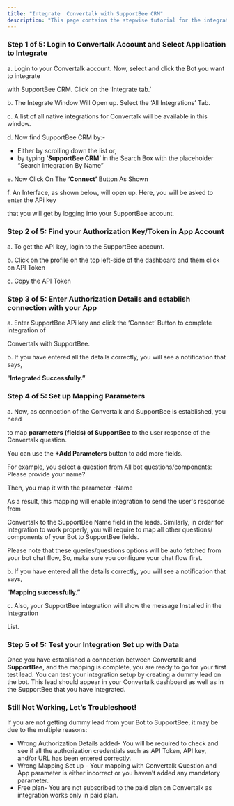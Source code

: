 ```yaml
---
title: "Integrate  Convertalk with SupportBee CRM"
description: "This page contains the stepwise tutorial for the integration with  Convertalk"
---
```


### **Step 1 of 5: Login to  Convertalk Account and Select Application to Integrate**

a. Login to your  Convertalk account. Now, select and click the Bot you want to integrate

with SupportBee CRM. Click on the ‘Integrate tab.’

b. The Integrate Window Will Open up. Select the ‘All Integrations’ Tab.

c. A list of all native integrations for  Convertalk will be available in this window.

d. Now find SupportBee CRM by:-

- Either by scrolling down the list or,
- by typing **‘SupportBee CRM’** in the Search Box with the placeholder “Search Integration By Name”

e. Now Click On The **‘Connect’** Button As Shown

f. An Interface, as shown below, will open up. Here, you will be asked to enter the APi key

that you will get by logging into your SupportBee account.

### **Step 2 of 5: Find your Authorization Key/Token in App Account**

a. To get the API key, login to the SupportBee account.

b. Click on the profile on the top left-side of the dashboard and them click on API Token

c. Copy the API Token

### **Step 3 of 5: Enter Authorization Details and establish connection with your App**

a. Enter SupportBee APi key and click the ‘Connect’ Button to complete integration of

Convertalk with SupportBee.

b. If you have entered all the details correctly, you will see a notification that says,

“**Integrated Successfully.”**

### **Step 4 of 5: Set up Mapping Parameters**

a. Now, as connection of the  Convertalk and SupportBee is established, you need

to map **parameters (fields) of SupportBee** to the user response of the  Convertalk question.

You can use the **\+Add Parameters** button to add more fields.

For example, you select a question from All bot questions/components: Please provide your name?

Then, you map it with the parameter -Name

As a result, this mapping will enable integration to send the user's response from

Convertalk to the SupportBee Name field in the leads. Similarly, in order for integration to work properly, you will require to map all other questions/ components of your Bot to SupportBee fields.

Please note that these queries/questions options will be auto fetched from your bot chat flow, So, make sure you configure your chat flow first.

b. If you have entered all the details correctly, you will see a notification that says,

“**Mapping successfully.”**

c. Also, your SupportBee integration will show the message Installed in the Integration

List.

### **Step 5 of 5: Test your Integration Set up with Data**

Once you have established a connection between Convertalk and **SupportBee**, and the mapping is complete, you are ready to go for your first test lead. You can test your integration setup by creating a dummy lead on the bot. This lead should appear in your  Convertalk dashboard as well as in the SupportBee that you have integrated.

### **Still Not Working, Let’s Troubleshoot\!**

If you are not getting dummy lead from your Bot to SupportBee, it may be due to the multiple reasons:

- Wrong Authorization Details added- You will be required to check and see if all the authorization credentials such as API Token, API key, and/or URL has been entered correctly.
- Wrong Mapping Set up - Your mapping with  Convertalk Question and App parameter is either incorrect or you haven’t added any mandatory parameter.
- Free plan- You are not subscribed to the paid plan on  Convertalk as integration works only in paid plan.